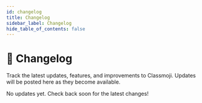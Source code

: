 ```yaml
---
id: changelog
title: Changelog
sidebar_label: Changelog
hide_table_of_contents: false
---
```



<div className={styles.changelogHeader}>
  <h1>📝 Changelog</h1>
  <p className='lead'>
    Track the latest updates, features, and improvements to Classmoji. Updates will be posted here as they become available.
  </p>
</div>

<div className={styles.emptyState}>
  <p>No updates yet. Check back soon for the latest changes!</p>
</div>